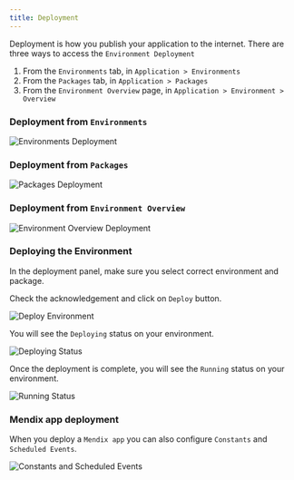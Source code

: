 ```yaml
---
title: Deployment
---
```


Deployment is how you publish your application to the internet. There are three ways to access the
`Environment Deployment`

1. From the `Environments` tab, in `Application > Environments`
2. From the `Packages` tab, in `Application > Packages`
3. From the `Environment Overview` page, in `Application > Environment > Overview`

### Deployment from `Environments`

<img src="/img/environments-deployment.png" alt="Environments Deployment" className="image" />

### Deployment from `Packages`

<img src="/img/packages-deployment.png" alt="Packages Deployment" className="image" />

### Deployment from `Environment Overview`

<img src="/img/overview-deployment.png" alt="Environment Overview Deployment" className="image" />

### Deploying the Environment

In the deployment panel, make sure you select correct environment and package.

Check the acknowledgement and click on `Deploy` button.

<img src="/img/deploy-environment.png" alt="Deploy Environment" className="image" />

You will see the `Deploying` status on your environment.

<img src="/img/deploying-status.png" alt="Deploying Status" className="image" />

Once the deployment is complete, you will see the `Running` status on your environment.

<img src="/img/running-status.png" alt="Running Status" className="image" />

### Mendix app deployment

When you deploy a `Mendix app` you can also configure `Constants` and `Scheduled Events`.

<img src="/img/constants-scheduled.png" alt="Constants and Scheduled Events" className="image" />
